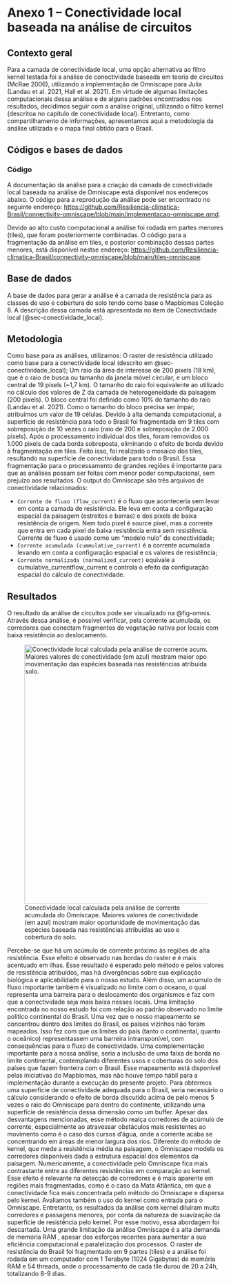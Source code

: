 # Anexo 1 – Conectividade local baseada na análise de circuitos

## Contexto geral

Para a camada de conectividade local, uma opção alternativa ao filtro kernel testada foi a análise de conectividade baseada em teoria de circuitos (McRae 2006), utilizando a implementação de Omniscape para Julia (Landau et al. 2021, Hall et al. 2021). Em virtude de algumas limitações computacionais dessa análise e de alguns padrões encontrados nos resultados, decidimos seguir com a análise original, utilizando o filtro kernel (descritoa no capítulo de conectividade local). Entretanto, como compartilhamento de informações, apresentamos aqui a metodologia da análise utilizada e o mapa final obtido para o Brasil.

## Códigos e bases de dados

### Código

A documentação da análise para a criação da camada de conectividade local baseada na análise de Omniscape está disponível nos endereços abaixo. O código para a reprodução da análise pode ser encontrado no seguinte endereço:
[https://github.com/Resiliencia-climatica-Brasil/connectivity-omniscape/blob/main/implementacao-omniscape.qmd](https://github.com/Resiliencia-climatica-Brasil/connectivity-omniscape/blob/main/implementacao-omniscape.qmd).

Devido ao alto custo computacional a análise foi rodada em partes menores (tiles), que foram posteriormente combinadas. O código para a fragmentação da análise em tiles, e posterior combinação dessas partes menores, está disponível nestse endereço:
[https://github.com/Resiliencia-climatica-Brasil/connectivity-omniscape/blob/main/tiles-omniscape](https://github.com/Resiliencia-climatica-Brasil/connectivity-omniscape/blob/main/tiles-omniscape).

## Base de dados

A base de dados para gerar a análise é a camada de resistência para as classes de uso e cobertura do solo tendo como base o Mapbiomas Coleção 8. A descrição dessa camada está apresentada no item de Conectividade local (@sec-conectividade_local).

## Metodologia

Como base para as análises, utilizamos:
O raster de resistência utilizado como base para a conectividade local (descrito em @sec-conectividade_local);
Um raio da área de interesse de 200 pixels (18 km), que é o raio de busca ou tamanho da janela móvel circular, e um bloco central de 19 pixels (~1,7 km). O tamanho do raio foi equivalente ao utilizado no cálculo dos valores de Z da camada de heterogeneidade da paisagem (200 pixels).  O bloco central foi definido como 10% do tamanho do raio (Landau et al. 2021). Como o tamanho do bloco precisa ser ímpar, atribuímos um valor de 19 células.
Devido à alta demanda computacional, a superfície de resistência para todo o Brasil foi fragmentada em 9 tiles com sobreposição de 10 vezes o raio (raio de 200 e sobreposição de 2.000 pixels). Após o processamento individual dos tiles, foram removidos os 1.000 pixels de cada borda sobreposta, eliminando o efeito de borda devido à fragmentação em tiles. Feito isso, foi realizado o mosaico dos tiles, resultando na superfície de conectividade para todo o Brasil. Essa fragmentação para o processamento de grandes regiões é importante para que as análises possam ser feitas com menor poder computacional, sem prejuízo aos resultados. O output do Omniscape são três arquivos de conectividade relacionados:

* `Corrente de fluxo (flow_current)` é o fluxo que aconteceria sem levar em conta a camada de resistência. Ele leva em conta a configuração espacial da paisagem (estreitos e barras) e dos pixels de baixa resistência de origem. Nem todo pixel é source pixel, mas a corrente que entra em cada pixel de baixa resistência entra sem resistência. Corrente de fluxo é usado como um “modelo nulo” de conectividade;
* `Corrente acumulada (cummulative_current)` é a corrente acumulada levando em conta a configuração espacial e os valores de resistência;
* `Corrente normalizada (normalized_current)` equivale a cumulative_currentflow_current e controla o efeito da configuração espacial do cálculo de conectividade.

## Resultados
O resultado da análise de circuitos pode ser visualizado na @fig-omnis. Através dessa análise, é possível verificar, pela corrente acumulada, os corredores que conectam fragmentos de vegetação nativa por locais com baixa resistência ao deslocamento.

![Conectividade local calculada pela análise de corrente acumulada do Omniscape. Maiores valores de conectividade (em azul) mostram maior oportunidade de movimentação das espécies baseada nas resistências atribuídas ao uso e cobertura do solo.](figs/Omniscape_Connectedness.png){#fig-omnis width="600" fig-align="center"}

Percebe-se que há um acúmulo de corrente próximo às regiões de alta resistência. Esse efeito é observado nas bordas do raster e é mais acentuado em ilhas. Esse resultado é esperado pelo método e pelos valores de resistência atribuídos, mas há divergências sobre sua explicação biológica e aplicabilidade para o nosso estudo. Além disso, um acúmulo de fluxo importante também é visualizado no limite com o oceano, o qual representa uma barreira para o deslocamento dos organismos e faz com que a conectividade seja mais baixa nesses locais.
Uma limitação encontrada no nosso estudo foi com relação ao padrão observado no limite político continental do Brasil. Uma vez que o nosso mapeamento se concentrou dentro dos limites do Brasil, os países vizinhos não foram mapeados. Isso fez com que os limites do país (tanto o continental, quanto o oceânico) representassem uma barreira intransponível, com consequências para o fluxo de conectividade. Uma complementação importante para a nossa análise, seria a inclusão de uma faixa de borda no limite continental, contemplando diferentes usos e coberturas do solo dos países que fazem fronteira com o Brasil. Esse mapeamento está disponível pelas iniciativas do Mapbiomas, mas não houve tempo hábil para a implementação durante a execução do presente projeto. Para obtermos uma superfície de conectividade adequada para o Brasil, seria necessário o cálculo considerando o efeito de borda discutido acima de pelo menos 5 vezes o raio do Omniscape para dentro do continente, utilizando uma superfície de resistência dessa dimensão como um buffer.
Apesar das desvantagens mencionadas, esse método realça corredores de acúmulo de corrente, especialmente ao atravessar obstáculos mais resistentes ao movimento como é o caso dos cursos d’água, onde a corrente acaba se concentrando em áreas de menor largura dos rios. Diferente do método de kernel, que mede a resistência média na paisagem, o Omniscape modela os corredores disponíveis dada a estrutura espacial dos elementos da paisagem. Numericamente, a conectividade pelo Omniscape fica mais contrastante entre as diferentes resistências em comparação ao kernel. Esse efeito é relevante na detecção de corredores e é mais aparente em regiões mais fragmentadas, como é o caso da Mata Atlântica, em que a conectividade fica mais concentrada pelo método do Omniscape e dispersa pelo kernel. Avaliamos também o uso do kernel como entrada para o Omniscape. Entretanto, os resultados da análise com kernel diluíram muito corredores e passagens menores, por conta da natureza de suavização da superfície de resistência pelo kernel. Por esse motivo, essa abordagem foi descartada.
Uma grande limitação da análise Omniscape é a alta demanda de memória RAM , apesar dos esforços recentes para aumentar a sua eficiência computacional e paralelização dos processos. O raster de resistência do Brasil foi fragmentado em 9 partes (tiles) e a análise foi rodada em um computador com 1 Terabyte (1024 Gigabytes) de memória RAM e 54 threads, onde o processamento de cada tile durou de 20 a 24h, totalizando 8-9 dias.


